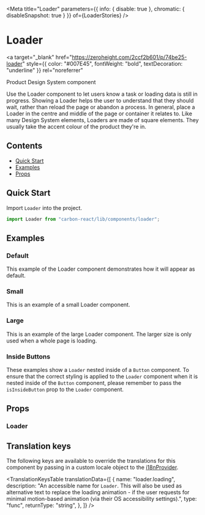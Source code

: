 

<Meta
  title="Loader"
  parameters={{ info: { disable: true }, chromatic: { disableSnapshot: true } }}
  of={LoaderStories}
/>

# Loader

<a
  target="_blank"
  href="https://zeroheight.com/2ccf2b601/p/74be25-loader"
  style={{ color: "#007E45", fontWeight: "bold", textDecoration: "underline" }}
  rel="noreferrer"
>
  Product Design System component
</a>

Use the Loader component to let users know a task or loading data is still in progress.
Showing a Loader helps the user to understand that they should wait, rather than reload the page or abandon a process.
In general, place a Loader in the centre and middle of the page or container it relates to.
Like many Design System elements, Loaders are made of square elements. They usually take the accent colour of the product they're in.

## Contents

- [Quick Start](#quick-start)
- [Examples](#examples)
- [Props](#props)

## Quick Start

Import `Loader` into the project.

```javascript
import Loader from "carbon-react/lib/components/loader";
```

## Examples

### Default

This example of the Loader component demonstrates how it will appear as default.

<Canvas of={LoaderStories.Default} />

### Small

This is an example of a small Loader component.

<Canvas of={LoaderStories.Small} />

### Large

This is an example of the large Loader component. The larger size is only used when a whole page is loading.

<Canvas of={LoaderStories.Large} />

### Inside Buttons

These examples show a `Loader` nested inside of a `Button` component. To ensure that the correct styling is applied to the `Loader` component when it is nested inside of the `Button` component,
please remember to pass the `isInsideButton` prop to the `Loader` component.

<Canvas of={LoaderStories.InsideButtons} />

## Props

### Loader

<ArgTypes of={LoaderStories} />

## Translation keys

The following keys are available to override the translations for this component by passing in a custom locale object
to the [i18nProvider](https://carbon.sage.com/?path=/story/documentation-i18n--page).

<TranslationKeysTable
  translationData={[
    {
      name: "loader.loading",
      description:
        "An accessible name for `Loader`. This will also be used as alternative text to replace the loading animation - if the user requests for minimal motion-based animation (via their OS accessibility settings).",
      type: "func",
      returnType: "string",
    },
  ]}
/>
